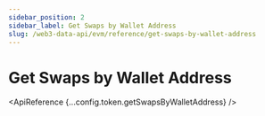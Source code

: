 ```yaml
---
sidebar_position: 2
sidebar_label: Get Swaps by Wallet Address
slug: /web3-data-api/evm/reference/get-swaps-by-wallet-address
---
```




# Get Swaps by Wallet Address

<SolanaApiBanner
  customTitle="Looking for swaps by wallet address on Solana?"
  customText="Access swaps by wallet address data using our powerful Solana API"
  customButtonText="Explore Solana API"
  customButtonLink="/web3-data-api/solana/reference/get-swaps-by-wallet-address"
/>

<ApiReference {...config.token.getSwapsByWalletAddress} />

